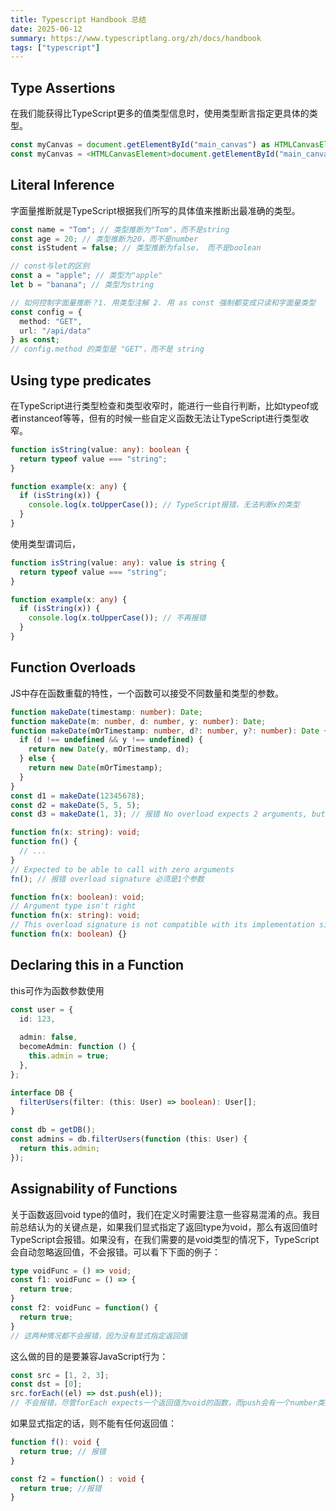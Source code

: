 ```yaml
---
title: Typescript Handbook 总结
date: 2025-06-12
summary: https://www.typescriptlang.org/zh/docs/handbook
tags: ["typescript"]
---
```


## Type Assertions

在我们能获得比TypeScript更多的值类型信息时，使用类型断言指定更具体的类型。
```typescript
const myCanvas = document.getElementById("main_canvas") as HTMLCanvasElement;
const myCanvas = <HTMLCanvasElement>document.getElementById("main_canvas"); // 另一种等效写法，不能写在.tsx文件中
```

## Literal Inference

字面量推断就是TypeScript根据我们所写的具体值来推断出最准确的类型。
```typescript
const name = "Tom"; // 类型推断为"Tom"，而不是string
const age = 20; // 类型推断为20，而不是number
const isStudent = false; // 类型推断为false， 而不是boolean

// const与let的区别
const a = "apple"; // 类型为"apple"
let b = "banana"; // 类型为string

// 如何控制字面量推断？1. 用类型注解 2. 用 as const 强制都变成只读和字面量类型
const config = {
  method: "GET",
  url: "/api/data"
} as const;
// config.method 的类型是 "GET"，而不是 string
```

## Using type predicates

在TypeScript进行类型检查和类型收窄时，能进行一些自行判断，比如typeof或者instanceof等等，但有的时候一些自定义函数无法让TypeScript进行类型收窄。
```typescript
function isString(value: any): boolean {
  return typeof value === "string";
}

function example(x: any) {
  if (isString(x)) {
    console.log(x.toUpperCase()); // TypeScript报错，无法判断x的类型
  }
}
```

使用类型谓词后，
```typescript
function isString(value: any): value is string {
  return typeof value === "string";
}

function example(x: any) {
  if (isString(x)) {
    console.log(x.toUpperCase()); // 不再报错
  }
}
```

## Function Overloads

JS中存在函数重载的特性，一个函数可以接受不同数量和类型的参数。
```typescript
function makeDate(timestamp: number): Date;
function makeDate(m: number, d: number, y: number): Date;
function makeDate(mOrTimestamp: number, d?: number, y?: number): Date {
  if (d !== undefined && y !== undefined) {
    return new Date(y, mOrTimestamp, d);
  } else {
    return new Date(mOrTimestamp);
  }
}
const d1 = makeDate(12345678);
const d2 = makeDate(5, 5, 5);
const d3 = makeDate(1, 3); // 报错 No overload expects 2 arguments, but overloads do exist that expect either 1 or 3 arguments.

function fn(x: string): void;
function fn() {
  // ...
}
// Expected to be able to call with zero arguments
fn(); // 报错 overload signature 必须是1个参数

function fn(x: boolean): void;
// Argument type isn't right
function fn(x: string): void;
// This overload signature is not compatible with its implementation signature. 参数类型不一致
function fn(x: boolean) {}
```

## Declaring this in a Function

this可作为函数参数使用

```typescript
const user = {
  id: 123,
 
  admin: false,
  becomeAdmin: function () {
    this.admin = true;
  },
};

interface DB {
  filterUsers(filter: (this: User) => boolean): User[];
}
 
const db = getDB();
const admins = db.filterUsers(function (this: User) {
  return this.admin;
});
```

## Assignability of Functions

关于函数返回void type的值时，我们在定义时需要注意一些容易混淆的点。我目前总结认为的关键点是，如果我们显式指定了返回type为void，那么有返回值时TypeScript会报错。如果没有，在我们需要的是void类型的情况下，TypeScript会自动忽略返回值，不会报错。可以看下下面的例子：
```typescript
type voidFunc = () => void;
const f1: voidFunc = () => {
  return true;
}
const f2: voidFunc = function() {
  return true;
}
// 这两种情况都不会报错，因为没有显式指定返回值
```

这么做的目的是要兼容JavaScript行为：
```typescript
const src = [1, 2, 3];
const dst = [0];
src.forEach((el) => dst.push(el));
// 不会报错，尽管forEach expects一个返回值为void的函数，而push会有一个number类型返回值，但能够自动忽略
```

如果显式指定的话，则不能有任何返回值：
```typescript
function f(): void {
  return true; // 报错
}

const f2 = function() : void {
  return true; //报错
}
```

